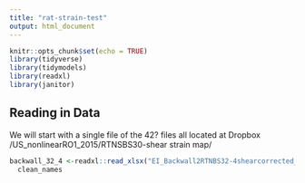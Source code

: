 ```yaml
---
title: "rat-strain-test"
output: html_document
---
```


```r
knitr::opts_chunk$set(echo = TRUE)
library(tidyverse)
library(tidymodels)
library(readxl)
library(janitor)
```

## Reading in Data

We will start with a single file of the 42? files
all located at Dropbox
/US_nonlinearRO1_2015/RTNSBS30-shear strain map/

```r
backwall_32_4 <-readxl::read_xlsx("EI_Backwall2RTNBS32-4shearcorrected_Res_UNKNOWN_UNKNOWN_PlotData_1-159.xlsx") %>% 
  clean_names
```


